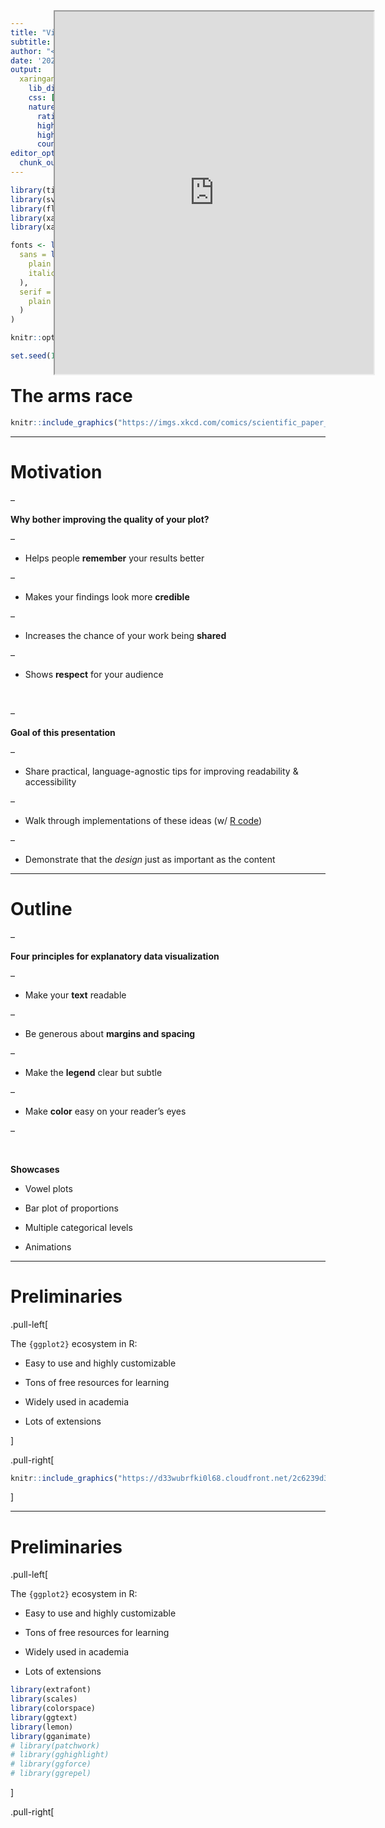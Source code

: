 ```yaml
---
title: "Visualizing Data (in R)"
subtitle: "An opinionated style guide<br>"  
author: "<br><br>June Choe"
date: '2021-02-10'
output:
  xaringan::moon_reader:
    lib_dir: libs
    css: [default, hygge, ninjutsu, "custom.css"]
    nature:
      ratio: 16:10
      highlightStyle: 'solarized-light'
      highlightLines: true
      countIncrementalSlides: false
editor_options: 
  chunk_output_type: console
---
```


```r
library(tidyverse)
library(svglite)
library(flipbookr)
library(xaringan)
library(xaringanExtra)

fonts <- list(
  sans = list(
    plain = "C:/Users/jchoe/AppData/Local/Microsoft/Windows/Fonts/OpenSans-Regular.ttf",
    italic = "C:/Users/jchoe/AppData/Local/Microsoft/Windows/Fonts/OpenSans-Italic.ttf"
  ),
  serif = list(
    plain = "C:/Users/jchoe/AppData/Local/Microsoft/Windows/Fonts/RobotoSlab-Regular.ttf"
  )
)

knitr::opts_chunk$set(fig.width = 6, message = FALSE, warning = FALSE, comment = " ", cache = FALSE, dev = "svglite", dev.args = list(user_fonts = fonts))

set.seed(1234)
```

# The arms race

```r
knitr::include_graphics("https://imgs.xkcd.com/comics/scientific_paper_graph_quality.png")
```

---

# Motivation

--

**Why bother improving the quality of your plot?**

--

- <p>Helps people <strong>remember</strong> your results better</p>

--

- Makes your findings look more **credible**

--

- Increases the chance of your work being **shared**

--

- Shows **respect** for your audience

<br>

--

**Goal of this presentation**

--

- <p>Share practical, language-agnostic tips for improving readability & accessibility</p>

--

- Walk through implementations of these ideas (w/ [R code](https://raw.githubusercontent.com/yjunechoe/yjunechoe.github.io/master/flipbooks/tsg_lab_ggplot2_2020/tsg_lab_ggplot2.Rmd))

--

- Demonstrate that the _design_ just as important as the content

---

# Outline

--

**Four principles for explanatory data visualization**

--

- <p>Make your <strong>text</strong> readable</p>

--

- Be generous about **margins and spacing**

--

- Make the **legend** clear but subtle

--

- Make **color** easy on your reader's eyes

--

<br>

**Showcases**

- Vowel plots

- Bar plot of proportions

- Multiple categorical levels

- Animations


---

# Preliminaries

.pull-left[

The `{ggplot2}` ecosystem in R:

- Easy to use and highly customizable

- Tons of free resources for learning

- Widely used in academia

- Lots of extensions

]

.pull-right[

```r
knitr::include_graphics("https://d33wubrfki0l68.cloudfront.net/2c6239d311be6d037c251c71c3902792f8c4ddd2/12f67/css/images/hex/ggplot2.png")
```

]


---


# Preliminaries

.pull-left[

The `{ggplot2}` ecosystem in R:

- Easy to use and highly customizable

- Tons of free resources for learning

- Widely used in academia

- Lots of extensions

```r
library(extrafont)
library(scales)
library(colorspace)
library(ggtext)
library(lemon)
library(gganimate)
# library(patchwork)
# library(gghighlight)
# library(ggforce)
# library(ggrepel)
```

]

.pull-right[
<iframe src="https://exts.ggplot2.tidyverse.org/gallery/" loading=lazy height="450px" width="510px" style="position:absolute; height:580px; top:50px">
]


---

# The layered Grammar of Graphics

<blockquote style="margin-bottom:40px"><strong><em>A framework is less rules, not more</em></strong></blockquote>

```r
knitr::include_graphics("tsg_lab_ggplot2_files/ggplot_layers.png")
```

---

```r
state_election_votes <- read_csv("https://vincentarelbundock.github.io/Rdatasets/csv/pscl/presidentialElections.csv") %>% 
  select(State = state, demVote, Year = year) %>% 
  mutate(demVote = round(demVote/100, 2))
```


```r
# Presidential election results from 1932-2016
state_election_votes %>% 
  filter(State %in%
    c("Pennsylvania",
    "Illinois",
    "California")
  ) %>% 
  ggplot() +
  aes(
    x = Year,
    y = demVote,
    color = State
  ) +
  geom_point() + #OMIT
  geom_point() + #ROTATE
  geom_line() + #ROTATE
  geom_line(size = 1) + #ROTATE
  scale_y_continuous(
    labels = percent_format(accuracy = 1)
  ) +
  scale_x_continuous(
    breaks = pretty_breaks(n= 5) 
  ) +
  labs(
    y = "Democrat Votes",
    title = "Go Vote!"
  )
  
```

`r chunk_reveal("example-1", omit = "#ROTATE", "auto", widths = c(40, 60))`

---

`r chunk_reveal("example-1", omit = "#OMIT", break_type = "rotate", widths = c(40, 60))`

---

# Yay a plot!

```r
state_election_plot <- state_election_votes %>% 
  filter(State %in%
    c("Pennsylvania",
    "Illinois",
    "California")
  ) %>% 
  ggplot() +
  aes(
    x = Year,
    y = demVote,
    color = State
  ) +
  geom_line(size = 1) +
  scale_y_continuous(
    labels = percent_format(accuracy = 1)
  ) +
  scale_x_continuous(
    breaks = pretty_breaks(n= 5) 
  ) +
  labs(
    y = "Percent of Democrat Votes",
    title = "Go Vote!"
  )
```

.pull-left[

```r
state_election_plot
```

]

.pull-right[

]

---


# Yay a plot... ?

.pull-left[

```r
```

]

.pull-right[

**A few problems**

- Text is small and narrow

- Plot elements are squished together

- Difficult to focus on individual colors

- Legend is off to the side on its own

]

---

#1. Text

Many different ways to style text:

--

- <p><span style="font-size: .7em">font</span> <span style="font-size: 1.5em">size</span></p>

--

- Font face (<strong style="color:black">bold</strong>, *italic*, <span style="font-variant: small-caps">small caps</span>)

--

- Font family (<span style="font-family: Times New Roman"> Times New Roman</span>, <span style="font-family: Calibri"> Calibri</span>, <span style="font-family: Arial"> Arial</span>, <span style="font-family: Wingdings">Hi friends</span> )

--

- Font <span style="color:red">color</span>, <span style="letter-spacing:2px">letter spacing</span>, <span style="writing-mode:vertical-rl">angle</span>, <span style="font-weight:100">weight</span>, etc.

--

<br>

Often times you'll likely only have access to a limited set:

--

- <p>Font size, font family, and limited set of font styles</p>

--

- But you can get pretty far with these!

---

```r
state_election_plot +
  theme(text = element_text(size = 15)) +
  theme(plot.title = element_text(size = 20)) +
  theme(text = element_text(family = "Open Sans")) + #OMIT
  theme(text = element_text(family = "Adelle")) + #ROTATE
  theme(text = element_text(family = "Bitter")) + #ROTATE
  theme(text = element_text(family = "Roboto")) + #ROTATE
  theme(text = element_text(family = "Montserrat")) + #ROTATE
  theme(text = element_text(family = "Montserrat Medium")) + #ROTATE
  theme(text = element_text(family = "xkcd")) + #ROTATE
  theme(plot.title = element_text(family = "Roboto Slab")) +
  theme(plot.title.position = "plot") +
  labs(x = "Election Year") +
  labs(y = NULL) +
  labs(title = "Percent of democrat votes by state") +
  labs(subtitle = "We're a swing state! Go vote!") +
  theme(plot.subtitle = element_text(face = "italic"))
```


`r chunk_reveal("text", omit = "#ROTATE", break_type = "auto", widths = c(40, 60))`

---

`r chunk_reveal("text", omit = "#OMIT", break_type = "rotate", widths = c(40, 60), chunk_options = "fig.height = 7, dev = 'png', dpi = 150, dev.args = list(type = 'cairo-png')")`

---

#1. Text (End!)


.pull-left[

```r
state_election_plot_A <- state_election_plot +
  theme(
    text = element_text(size = 15, family = "Open Sans"),
    plot.title = element_text(size = 20, family = "Roboto Slab"),
    plot.title.position = "plot",
    plot.subtitle = element_text(face = "italic"),
    axis.text = element_text(size = 14)
  ) +
  labs(
    x = "Election Year",
    y = NULL,
    title = "Percent of democrat votes by state",
    subtitle = "We're a swing state! Go vote!"
  ) 
```

```r
state_election_plot +
  theme(
    text = element_text(size = 15, family = "Open Sans"),
    plot.title = element_text(size = 20, family = "Roboto Slab"),
    plot.title.position = "plot",
    plot.subtitle = element_text(face = "italic"),
    axis.text = element_text(size = 14)
  ) +
  labs(
    x = "Election Year",
    y = NULL,
    title = "Percent of democrat votes by state",
    subtitle = "We're a swing state! Go vote!"
  ) 
```


Save our progress!

```r
state_election_plot_A
```


]

.pull-right[

```r
```


]

---

#1. Text (Before-After)

.pull-left[

```r
state_election_plot
```

]


.pull-right[

```r
state_election_plot_A
```


]

---

#2. Margins & Spacing

```r
state_election_plot_A
```


---

#2. Margins & Spacing

```r
state_election_plot_A +
  theme(
    plot.background = element_rect(color = "black", size = 1)
  )
```


---

#2. Margins & Spacing

```r
state_election_plot_A +
  theme(
    plot.background = element_rect(color = "black", fill = "#FFFF88", size = 1)
  )
```


---

#2. Margins & Spacing

Margin and spacing considerations:

--

- <p>Margins around plot make it easier to embed figures</p>

--

- Spacing between text elements improves readability

--

- Disproportionate white (empty) space can be distracting

--

- Padding inside the panel is essential for a sense of "completeness"

--


<br>

Know your margin/spacing elements in {ggplot2}!

- `margin(t = 0, r = 0, b = 0, l = 0, unit = c("pt", "mm", "cm", "in"))`

- `hjust`, `vjust`, and `lineheight` arguments in `element_text()`

- `expand` argument with `expansion()` in `scale_*()` and `coord_*()` layers

---

```r
state_election_plot_A +
  theme(
    plot.background = element_rect(color = 'black')
  ) +
  theme(
    plot.margin = margin(1, .8, .8, .8, "cm")
  ) +
  theme(
    plot.title = element_text(margin = margin(b = .3, unit = "cm"))
  ) +
  theme(
    plot.subtitle = element_text(margin = margin(b = .3, unit = "cm"))
  ) +
  theme(
    axis.text.x = element_text(margin = margin(t = .2, unit = "cm"))
  ) +
  theme(
    axis.text.y = element_text(margin = margin(r = .1, unit = "cm"))
  ) +
  theme(
    axis.title.x = element_text(margin = margin(t = .3, unit = "cm"))
  ) +
  coord_cartesian(expand = FALSE) + #OMIT
  scale_x_continuous(expand = expansion(add = 3)) + #ROTATE
  scale_x_continuous(expand = expansion(add = c(2, 3))) + #ROTATE
  scale_x_continuous(expand = expansion(add = c(2, 3)), breaks = pretty_breaks(5)) #ROTATE
```


`r chunk_reveal("margins", omit = "#ROTATE", break_type = "auto", widths = c(40, 60))`

---

`r chunk_reveal("margins", omit = "#OMIT", break_type = "rotate", widths = c(40, 60))`

---

#2. Margins & Spacing (End!)

.pull-left[

```r
state_election_plot_B <- state_election_plot_A +
  theme(
    plot.margin = margin(1, .8, .8, .8, "cm"),
    plot.title = element_text(margin = margin(b = .3, unit = "cm")),
    plot.subtitle = element_text(margin = margin(b = .3, unit = "cm")),
    axis.text.x = element_text(margin = margin(t = .2, unit = "cm")),
    axis.text.y = element_text(margin = margin(r = .1, unit = "cm")),
    axis.title.x = element_text(margin = margin(t = .3, unit = "cm"))
  ) +
  scale_x_continuous(
    expand = expansion(add = c(2, 3)),
    breaks = pretty_breaks(5)
  )
```

```r
state_election_plot_A +
  theme(
    plot.margin = margin(1, .8, .8, .8, "cm"),
    plot.title = element_text(margin = margin(b = .3, unit = "cm")),
    plot.subtitle = element_text(margin = margin(b = .3, unit = "cm")),
    axis.text.x = element_text(margin = margin(t = .2, unit = "cm")),
    axis.text.y = element_text(margin = margin(r = .1, unit = "cm")),
    axis.title.x = element_text(margin = margin(t = .3, unit = "cm"))
  ) +
  scale_x_continuous(
    expand = expansion(add = c(2, 3)),
    breaks = pretty_breaks(5)
  )
```


Save our progress!

```r
state_election_plot_B
```

]


.pull-right[

```r
```

]



---

#2. Margins & Spacing (Before-After)

.pull-left[

```r
state_election_plot_A
```

]


.pull-right[

```r
state_election_plot_B
```

]

---

class: inverse

#2. Margins & Spacing (Before-After)

.pull-left[

```r
state_election_plot_A
```

]


.pull-right[

```r
state_election_plot_B
```

]

---


#3. Legends

--

Legends are really hard:

--

- <p>They contain important info, but difficult to make them not look out of place</p>

--

- It's better not to have a legend, if you can get away with it

--

- But sometimes we don't have the luxury of doing so

--

<br>

**Alternative**: consider _labeling the data directly_


---

class: inverse, center, middle

```r
knitr::include_graphics("tsg_lab_ggplot2_files/538plots.gif")
```


---

#3. Legends

Legends are really hard:

- <p>They contain important info, but difficult to make them not look out of place</p>

- It's better not to have a legend, if you can get away with it

- But sometimes we don't have the luxury of doing so

<br>

**Alternative**: consider _labeling the data directly_

--

<br>

But if you must have a legend, make it so that the reader is **_naturally guided_** to it

--

- <p>Positioned at the top-left or top-center of the plot</p>

--

- Blends smoothly into the rest of the plot (_NOT_ make them stand out!)


---

```r
state_election_plot_B +
  theme(
    legend.key = element_rect(fill = NA)
  ) + 
  theme(
    legend.position = c(.45, .93)
  ) +
  theme(
    legend.direction = "horizontal"
  ) +
  theme(
    legend.background = element_rect(fill = "grey92")
  ) +
  scale_y_continuous(
    expand = expansion(add = c(0.02, .05)),
    labels = percent_format(accuracy = 1)
  ) +
  labs(color = NULL)
```

`r chunk_reveal("legends2", break_type = "auto", widths = c(40, 60))`

---

#3. Legends (End!)

.pull-left[

```r
state_election_plot_C <- state_election_plot_B +
  theme(
    legend.key = element_rect(fill = NA),
    legend.position = c(.45, .93),
    legend.direction = "horizontal",
    legend.background = element_rect(fill = "grey92")
  ) + 
  scale_y_continuous(
    expand = expansion(add = c(0.02, .05)),
    labels = percent_format(accuracy = 1)
  ) +
  labs(color = NULL)
```

```r
state_election_plot_B +
  theme(
    legend.key = element_rect(fill = NA),
    legend.position = c(.45, .93),
    legend.direction = "horizontal",
    legend.background = element_rect(fill = "grey92")
  ) + 
  scale_y_continuous(
    expand = expansion(add = c(0.02, .05)),
    labels = percent_format(accuracy = 1)
  ) +
  labs(color = NULL)
```

Save our progress!

```r
state_election_plot_C
```

]


.pull-right[

```r
```

]


---

#3. Legends (Before-After)

.pull-left[

```r
state_election_plot_B
```

]


.pull-right[

```r
state_election_plot_C
```


]


---

#4. Color

--

Colors are a double-edged sword

--

- <p>Perception can vary widely depending on reader, medium, culture, etc.</p>

--

- Color space is complex; no "all in one" solution (RGB/hex, [HSV](https://colordesigner.io/convert/hextohsv), [HCL](http://hclwizard.org/color-scheme/))

---

.pull-left[

### HSV

<img src="https://yjunechoe.github.io/posts/2020-10-22-analysis-of-everycolorbots-tweets/HSV.png" style="position: relative; top: 100px">
]

---

.pull-left[

### HSV

<img src="https://yjunechoe.github.io/posts/2020-10-22-analysis-of-everycolorbots-tweets/HSV.png" style="position: relative; top: 100px">
]

.pull-right[

###HCL

<video controls src="img/HCL_space.webm">
]

---

#4. Color

Colors are a double-edged sword


- Perception can vary widely depending on reader, medium, culture, etc.


- Color space is complex; no "all in one" solution (RGB, hex, [HSV](https://colordesigner.io/convert/hextohsv), [HCL](http://hclwizard.org/color-scheme/))

--

<br>

If you must, DO:

--

- <p>Avoid pure colors (no random sampling from the rainbow!)</p>

--

- Contrast colors in more than one dimension


---

class: center, middle

```r
knitr::include_graphics("tsg_lab_ggplot2_files/avoid_pure_colors.png")
```

<br>

source: https://blog.datawrapper.de/beautifulcolors/

---

<h1 style='margin-bottom:0px'>The curse of the rainbow</h1>

```r
colorspace::specplot(grDevices::rainbow(7))
```

---

class: center, middle

```r
knitr::include_graphics("tsg_lab_ggplot2_files/combine_diff_dimensions.png")
```

<br>

source: https://blog.datawrapper.de/beautifulcolors/

---

# Correlation matrix example

```r
corr_left <- ggcorrplot::ggcorrplot(cor(mtcars)) + scale_fill_gradient2(low = "blue", mid = "white", high = "red", limits = c(-1, 1))
corr_right <- ggcorrplot::ggcorrplot(cor(mtcars)) + scale_fill_continuous_diverging(palette = "Blue-Red 3", limits = c(-1, 1))
patchwork::wrap_plots(corr_left, corr_right, nrow = 1)
```

```r
knitr::include_graphics("img/corr_colored.png", error = FALSE)
```

---

# Correlation matrix example

```r
corr_desaturated_left <- cowplot::ggdraw(colorblindr::edit_colors(corr_left, desaturate))
corr_desaturated_right <- cowplot::ggdraw(colorblindr::edit_colors(corr_right, desaturate))
patchwork::wrap_plots(corr_desaturated_left, corr_desaturated_right, nrow = 1)
```

```r
knitr::include_graphics("img/corr_desaturated.png", error = FALSE)
```

---

# Correlation matrix example

```r
palette_left <- scales::div_gradient_pal(low = "blue", mid = "white", high = "red")(seq(0, 1, length.out = 7))
palette_right <- colorspace::diverge_hcl(7, palette = "Blue-Red 3")
```

```r
specplot(palette_left)
specplot(palette_right)
```

---


#4. Color


Colors are a double-edged sword


- Perception can vary widely depending on reader, medium, culture, etc.


- Color space is complex; no "all in one" solution (RGB, hex, [HSV](https://colordesigner.io/convert/hextohsv), [HCL](http://hclwizard.org/color-scheme/))

<br>

If you must, DO:


- Avoid pure colors (no random sampling from the rainbow!)


- Contrast colors in more than one dimension


<br>

If you aren't sure, use [pre-made palettes](https://github.com/EmilHvitfeldt/paletteer) or play around with [online color tools](https://color.adobe.com/create/color-wheel)


---


```r
state_election_plot_C +
  theme(panel.background = element_rect(fill = NA)) +
  theme(legend.background = element_rect(fill = NA)) +
  theme(axis.line = element_line()) +
  scale_color_manual(
    values = c("#F2A05C", "#8C5A48", "#5C0424")
  ) +
  scale_color_manual(
    values = c(
      hex(HSV( 27,   0.62,    0.95)),
      hex(HSV( 16,   0.49,    0.55)),
      hex(HSV(338,   0.96,    0.36))
    )
  ) +
  scale_color_manual(
    values = c(
      hex(HSV( 33,   0.62,       1)),
      hex(HSV( 16,   0.49,       1)),
      hex(HSV(338,   0.96,       1))
    )
  ) +
  scale_color_manual(
    values = c(
      hex(HSV( 33,      1,    0.95)),
      hex(HSV( 16,      1,    0.55)),
      hex(HSV(338,      1,    0.36))
    )
  ) +
  geom_line(size = 1.5) +
  scale_color_manual(
    values = c("#F2A05C", "#8C5A48", "#5C0424")
  ) +
  scale_color_manual(values = desaturate(c("#F2A05C", "#8C5A48", "#5C0424")))
```


`r chunk_reveal("colors1", break_type = "auto", widths = c(40, 60))`

---

```r
bernie <- as.raster(magick::image_read("https://raw.githubusercontent.com/nicksawhney/bernie-sits/main/bernie.png"), interpolate = TRUE)
```


```r
state_election_plot_C$layers <- NULL
state_election_plot_C +
  theme(panel.background = element_rect(fill = NA)) +
  theme(legend.background = element_rect(fill = NA)) +
  theme(axis.line = element_line()) +
  geom_line(size = 1.5) +
  ggthemes::scale_color_colorblind() + #ROTATE
  ggsci::scale_color_simpsons() + #ROTATE
  ghibli::scale_color_ghibli_d("SpiritedMedium") + #ROTATE
  scale_color_manual(values = wesanderson::wes_palette("Moonrise2", 3, "discrete")) + #ROTATE
  scale_color_manual(values = LaCroixColoR::lacroix_palette("PeachPear", 3, "discrete")) + #ROTATE
  list(scale_color_manual(values = c("#65657F", "#855F4C", "#556760")), annotation_raster(bernie, xmin = 1990, xmax = 2016, ymin = .4, ymax = .65)) + #ROTATE
  palettetown::scale_color_poke(pokemon = "pikachu") #ROTATE
```

`r chunk_reveal("themes", break_type = "rotate", widths = c(40, 60))`

---


```r
state_election_plot_C +
  theme(panel.background = element_rect(fill = NA)) +
  theme(legend.background = element_rect(fill = NA)) +
  theme(axis.line = element_line()) +
  geom_line(size = 1.5) +
  theme(plot.background = element_rect(fill = "#ACACAC"), panel.grid = element_blank()) +
  palettetown::scale_color_poke(pokemon = "pikachu") + #ROTATE
  scale_color_manual(values = sequential_hcl(3, palette = "ag_Sunset")) #ROTATE
```


`r chunk_reveal("darkthemes", break_type = "rotate", widths = c(40, 60))`

---

<div style='margin-top:40px; margin-bottom:20px'>
<details open>
<summary>Plot</summary>
<img src="img/vaporwave_plot.png">
</details>
</div>

```r
saturated_sunset <- chroma::as.hsv(sequential_hcl(3, palette = "ag_Sunset"))[, 'h'] %>% 
  map_chr(~ hex(HSV(H = .x, S = 1, V = 1)))

state_election_plot_C +
  theme(
    axis.line = element_line(color = "coral"),
    axis.text = element_text(color = "white"),
    legend.background = element_rect(fill = "#0F0D1A", color = "white", size = 0.5, linetype = "dashed"),
    panel.background = element_rect(fill = NA),
    panel.grid.major.x = element_blank(),
    panel.grid.major.y = element_line(color = "red", linetype = "dotted"),
    panel.grid.minor = element_blank(),
    plot.background = element_rect(fill = "#0F0D1A"),
    plot.subtitle = element_text(family = "VCR OSD Mono"),
    plot.title = element_text(family = "Blade Runner Movie Font"),
    text = element_text(color = "white", family = "SF Alien Encounters")
  ) +
  lemon::coord_capped_cart(left = "top") +
  lemon::geom_pointline(size = 2, distance = unit(2, 'pt'), key_glyph = "timeseries") +
  scale_color_manual(
    values = saturated_sunset,
    guide = guide_legend(override.aes = list(size = 1))
  )
```

---

```r
state_election_plot_C +
  theme(
    panel.background = element_rect(fill = NA)
  ) +
  theme(
    legend.background = element_rect(fill = NA)
  ) +
  theme(
    axis.line = element_line()
  ) +
  scale_color_manual(
    values = c("#e1e1e1", "#e1e1e1", "#2b5e82")
  ) +
  guides(
    color = guide_none()
  ) +
  geom_line(size = 1.5) +
  theme(plot.subtitle = ggtext::element_markdown()) + 
  labs(subtitle = "<span style='color:#2b5e82'>Pennsylvania</span> is a swing state! Go vote!") + #ROTATE
  labs(subtitle = "<strong style='color:#2b5e82'>Pennsylvania</strong> is a swing state! Go vote!") + #ROTATE
  labs(subtitle = "<strong style='color:#0E4369'>Pennsylvania</strong> is a swing state! Go vote!") #ROTATE
```

`r chunk_reveal("colors2", break_type = "auto", omit = "#ROTATE", widths = c(40, 60))`

---

`r chunk_reveal("colors2", break_type = "rotate", widths = c(40, 60))`

---

#4. Colors (End!)

.pull-left[

```r
state_election_plot_D <- state_election_plot_C +
  geom_line(size = 1.5) +
  theme(
    panel.background = element_rect(fill = NA),
    legend.background = element_rect(fill = NA),
    axis.line = element_line(),
    plot.subtitle = element_markdown()
  ) +
  guides(color = guide_none()) +
  scale_color_manual(values = c("#e1e1e1", "#e1e1e1", "#2b5e82")) +
  labs(subtitle = "<strong style='color:#0E4369'>Pennsylvania</strong> is a swing state! Go vote!")
```

```r
state_election_plot_C +
  geom_line(size = 1.5) +
  theme(
    panel.background = element_rect(fill = NA),
    legend.background = element_rect(fill = NA),
    axis.line = element_line(),
    plot.subtitle = element_markdown()
  ) +
  guides(color = guide_none()) +
  scale_color_manual(values = c("#e1e1e1", "#e1e1e1", "#2b5e82")) +
  labs(
    subtitle = "<strong style='color:#0E4369'>Pennsylvania</strong>
                is a swing state! Go vote!"
  )
```

Save our progress!

```r
state_election_plot_D
```

]


.pull-right[

```r
```

]



---

#4. Colors (Before-After)

.pull-left[

```r
state_election_plot_C + geom_line()
```

]


.pull-right[

```r
state_election_plot_C +
  theme(panel.background = element_rect(fill = NA)) +
  theme(legend.background = element_rect(fill = NA)) +
  theme(axis.line = element_line()) +
  scale_color_manual(
    values = c("#F2A05C", "#8C5A48", "#5C0424")
  ) +
  geom_line(size = 1.5)
```


]

---

#4. Colors (Before-After)

.pull-left[

```r
state_election_plot_C + geom_line()
```

]


.pull-right[

```r
state_election_plot_D
```


]

---

class: inverse, center, middle

```r
knitr::include_graphics("tsg_lab_ggplot2_files/final.gif")
```


---

```r
state_election_plot + 
  theme_classic(
    base_family = "Open Sans",
    base_size = 15
  ) +
  guides(color = guide_none()) +
  geom_line(size = 1.5) +
  scale_color_manual(
    values = c("#e1e1e1", "#e1e1e1", "#2b5e82")
  ) +
  labs(
    y = NULL,
    x = "Election Year",
    title = "Percent of democrat votes by state",
    subtitle = "<strong style='color:#0E4369'>Pennsylvania</strong> is a swing state! Go vote!"
  ) +
  theme(
    plot.margin = margin(.8, 1, .7, .8, "cm"),
    plot.title = element_text(
      family = "Roboto Slab",
      size = 20,
      margin = margin(b = .3, unit = "cm")
    ),
    plot.title.position = "plot",
    plot.subtitle = element_markdown(
      margin = margin(b = .3, unit = "cm")
    ),
    axis.title.x = element_text(
      margin = margin(t = .5, unit = "cm")
    )
  )
```

`r chunk_reveal("final", break_type = "auto", widths = c(40, 60))`

---

# 5(?). Plot quality: Resolution

<video controls width="800" height="500">
<source src="tsg_lab_ggplot2_files/IDE_save.mp4" type="video/mp4">
</video>

---

**Point-and-click method in RStudio**

```r
knitr::include_graphics("tsg_lab_ggplot2_files/IDE_save.png", error = FALSE)
```

---

# 5(?). Plot quality: Scaling

<video controls width="800" height="500">
<source src="tsg_lab_ggplot2_files/IDE_stretch.mp4" type="video/mp4">
</video>

---

**Stretching in RStudio**

```r
knitr::include_graphics("tsg_lab_ggplot2_files/IDE_stretch.png", error = FALSE)
```


---

# 5(?). Plot quality: Solution

Use the `ggsave()` function (only works for ggplot2 plots):

- Automatically configures sensible defaults

- Makes your figures fully reproducible!

```r
ggsave("highres.png", p, width = 10, height = 6.2, units = "in", dpi = 300) # png format
ggsave("highres.pdf", p, width = 10, height = 6.2, units = "in", device = cairo_pdf) # pdf format w/ Cairo
```

--

Use better-quality, OS-independent graphic devices (works for any figure):

```r
library(ragg) # R interface to the AGG device - https://github.com/r-lib/ragg

# Step 1: initialize device
agg_png("highres_agg.png", width = 10, height = 6.2, units = "in", res = 300)

# Step 2: plot
plot(p)

# Step 3: close device
invisible(dev.off())
```

---

**ggsave() png**

```r
knitr::include_graphics("tsg_lab_ggplot2_files/highres.png", error = FALSE)
```

---

**ggsave() pdf**

<iframe src="https://yjunechoe.netlify.app/etc/highres.pdf" width="100%" height="500px">

---

**ragg png**

```r
knitr::include_graphics("tsg_lab_ggplot2_files/highres_agg.png", error = FALSE)
```

---

# 5(?). Plot quality: Takeaways

**1. Plot =/= Image**

```r
object.size(state_election_plot_D)
fs::dir_info(path = "img", regexp = "point-and-click.png")$size
```


**2. The conversion of plot to image is not neutral**

- Depends on dimensions, resolution, type of graphic device/operating system, etc.

- Exert full control over the process to avoid any surprises at the end!

<br>

Useful reference: [https://bookdown.org/rdpeng/exdata/graphics-devices.html](https://bookdown.org/rdpeng/exdata/graphics-devices.html)

---

class: inverse, center, middle

# Showcasing

---

# First, globally set our theme!

.pull-left[

You can set global theme with `theme_set()` and `theme_update()`:

<br>

- `theme_set()` takes a custom theme as a argument (e.g., `theme_bw()`)

<br>

- `theme_update()` takes individual theme elements as arguments and updates the current theme

<br>

- `theme_get()` returns the current theme

]


.pull-right[

```r
theme_set(
  theme_classic(
    base_family = "Open Sans",
    base_size = 15
  )
)

theme_update(
  plot.margin = margin(.8, 1, .7, .8, "cm"),
  plot.title = element_text(
    family = "Roboto Slab",
    size = 20,
    margin = margin(b = .5, unit = "cm")
  ),
  plot.title.position = "plot",
  axis.title.x = element_text(
    margin = margin(t = .5, unit = "cm")
  )
)
```

]



---

class: inverse, center, middle

## Vowel Plots: Vowel Formants


```r
library(rvest)
sim_vowel_scraped_all <- read_html('https://en.wikipedia.org/wiki/Formant') %>%
  html_node(xpath = '/html/body/div[3]/div[3]/div[5]/div[1]/table[2]') %>%
  html_table() %>%
  select(1:3) %>%
  rename_all(~c("Vowel", "F1", "F2")) %>% 
  as_tibble()



sim_vowel_data_all <- sim_vowel_scraped_all %>%
  mutate(data = map2(F1, F2,
                     ~ MASS::mvrnorm(
                       50, mu = c(F1 = .x, F2 = .y),
                       Sigma = matrix(
                         c(80^2, 80*150*runif(1, -.5, .5),
                           80*150*runif(1, -.5, .5), 150^2),
                         nrow = 2)
                     ) %>%
                       as_tibble() %>% 
                       modify(abs)
        )
  ) %>% 
  select(-c(F1, F2)) %>% 
  unnest(data)

sim_vowel_data <- sim_vowel_data_all %>% 
  filter(Vowel %in% c("i", "e", "ɛ", "œ", "a", "ɑ", "ʌ", "ɔ", "o", "u"))
```

---


```r
sim_vowel_data %>% 
  ggplot(aes(x = F2, y = F1)) +
  geom_text(aes(label = Vowel)) +
  scale_x_reverse(
    position = "top",
    breaks = pretty_breaks(5)
  ) +
  scale_y_reverse(position = "right") +
  theme(
    plot.margin = margin(.5,.5, 1, 1, unit = "cm"),
    axis.title.x.top = element_text(margin = margin(b = .2, unit = "cm")),
    axis.title.y.right = element_text(
      angle = 0, vjust = 0.5, margin = margin(l = .3, unit = "cm")
    )
  ) +
  stat_ellipse(aes(group = Vowel))
```


`r chunk_reveal("vowels1", break_type = "auto", widths = c(40, 60))`



---

class: inverse, center, middle

# Vowel Plots: Vowel Space

```r
StatChull <- ggproto("StatChull", Stat,
  compute_group = function(data, scales) {
    data[chull(data$x, data$y), , drop = FALSE]
  },
  
  required_aes = c("x", "y")
)

stat_chull <- function(mapping = NULL, data = NULL, geom = "polygon",
                       position = "identity", na.rm = FALSE, show.legend = NA, 
                       inherit.aes = TRUE, ...) {
  layer(
    stat = StatChull, data = data, mapping = mapping, geom = geom, 
    position = position, show.legend = show.legend, inherit.aes = inherit.aes,
    params = list(na.rm = na.rm, ...)
  )
}
```

---

```r
sim_vowel_data_all %>% 
  group_by(Vowel) %>% 
  summarize(across(c(F1, F2), mean), .groups = 'drop') %>% 
  ggplot(aes(x = F2, y = F1)) +
  geom_text(aes(label = Vowel), size = 6, family = "Charis SIL") +
  scale_x_reverse(
    position = "top",
    breaks = pretty_breaks(5),
    expand = expansion(.1)
  ) +
  scale_y_reverse(
    position = "right",
    expand = expansion(.1)
  ) +
  theme(
    plot.margin = margin(.5,.5, 1, 1, unit = "cm"),
    axis.title.x.top = element_text(margin = margin(b = .2, unit = "cm")),
    axis.title.y.right = element_text(
      angle = 0, vjust = 0.5, margin = margin(l = .3, unit = "cm")
    )
  ) +
  stat_chull(
    fill = NA,
    color = "black",
    linetype = 2
  )
```

`r chunk_reveal("vowels2", break_type = "auto", widths = c(40, 60), chunk_options = "fig.height = 7, dev = 'png', dpi = 150, dev.args = list(type = 'cairo-png')")`



---

class: inverse, center, middle

# Bar Plot of Proportions

---

```r
read_csv("https://raw.githubusercontent.com/yjunechoe/Semantic-Persistence/master/processed.csv") %>% 
  filter(Type == "Critical") %>% 
  group_by(Cond, Group) %>% 
  summarize(Accuracy = mean(Accuracy, na.rm = TRUE), .groups = 'drop') %>% 
  ggplot(aes(x = Cond, y = Accuracy, fill = Group)) +
  geom_col(position = "dodge", color = "white", width = .7, size = 2) +
  scale_fill_manual(values = c("grey30", "grey70")) +
  labs(
    title = "Accuracy on Comprehension Task",
    x = "Pitch Accent Condition", y = NULL,
    fill = "Experiment Group"
  ) +
  coord_cartesian(ylim = c(0.5, 1)) +
  guides(fill = guide_legend(direction = "horizontal", title.position = "top")) +
  theme(
    axis.ticks.x = element_blank(),
    axis.text.x = element_text(color = "black", margin = margin(t = .2, unit = "cm")),
    legend.position = c(.3, .93),
    plot.title = element_text(
      margin = margin(b = 1, unit = "cm")
    )
  ) +
  scale_y_continuous(
    expand = expansion(0, 0),
    labels = percent_format(accuracy = 1)
  )
```

`r chunk_reveal("accuracy_bar", break_type = "auto", widths = c(40, 60))`

---

```r
p <- read_csv("https://raw.githubusercontent.com/yjunechoe/Semantic-Persistence/master/processed.csv") %>% 
  filter(Type == "Critical") %>% 
  group_by(Cond, Group) %>% 
  summarize(Accuracy = mean(Accuracy, na.rm = TRUE), .groups = 'drop') %>% 
  ggplot(aes(x = Cond, y = Accuracy, fill = Group)) +
  geom_col(position = "dodge", color = "white", width = .7, size = 2) +
  scale_fill_manual(values = c("grey30", "grey70")) +
  labs(
    title = "Comprehension Task",
    x = "Pitch Accent Condition", y = NULL,
    fill = "Experiment Group"
  ) +
  coord_cartesian(ylim = c(0.5, 1)) +
  guides(fill = guide_legend(direction = "horizontal", title.position = "top")) +
  theme(
    axis.ticks.x = element_blank(),
    axis.text.x = element_text(color = "black", margin = margin(t = .2, unit = "cm")),
    legend.position = c(.3, .93),
    plot.title = element_text(
      margin = margin(b = 1.5, unit = "cm"),
      hjust = .5
    ),
    plot.margin = margin(.8, 1, .7, 1.2, "cm")
  ) +
  scale_y_continuous(
    expand = expansion(0, 0),
    labels = percent_format(accuracy = 1)
  )

library(cowplot)
ggdraw(p) + 
  draw_label("Accuracy", x = .125, y = .9, fontfamily = "Open Sans", size = 14, color = "#2D2D2D") 
```


`r chunk_reveal("accuracy_bar2", break_type = 1, widths = c(40, 60))`


---

class: inverse, center, middle

# Multiple Categorical Levels

---

class: center, middle

```r
knitr::include_graphics("https://yjunechoe.github.io/posts/2020-09-20-plot-makeover-1/plot.png")
```

Source: [Husband & Patson (2020)](https://amlap2020.github.io/a/272.pdf)

---

.pull-left[

```r
df <- crossing(level_1 = fct_inorder(c("Within", "Between")),
               level_2 = fct_inorder(c("Some", "Number", "Or")),
               level_3 = factor(c("Strong", "Weak")))
df$barheight <- c(.63, .35, .72, .55, .61, .15, .60, .55, .52, .63, .17, .16)

df %>% 
  ggplot(aes(level_3, barheight)) +
  geom_col(
    aes(fill = level_3),
    show.legend = FALSE
  ) +
  geom_errorbar(
    aes(ymin = barheight - .05, ymax = barheight + .05),
    width = .1) +
  facet_grid(level_2 ~ level_1) +
  theme_bw() +
  scale_fill_manual(values = c('grey40', 'grey80')) +
  ylim(0, 1) +
  labs(
    y = "Proportion of Strong Responses",
    x = "Prime Type") +
  theme_bw()
```

]

.pull-right[

```r
knitr::include_graphics("https://yjunechoe.github.io/posts/2020-09-20-plot-makeover-1/plot-makeover-1_files/figure-html5/unnamed-chunk-3-1.png")
```

]

---

class: center, middle

```r
knitr::include_graphics("https://yjunechoe.github.io/posts/2020-09-20-plot-makeover-1/plot-makeover-1_files/figure-html5/after_bar_plot-1.png")
```

([Code](https://yjunechoe.github.io/posts/2020-09-20-plot-makeover-1/))

---

class: center, middle

```r
knitr::include_graphics("https://yjunechoe.github.io/posts/2020-09-20-plot-makeover-1/plot-makeover-1_files/figure-html5/after_pointplot-1.png")
```

([Code](https://yjunechoe.github.io/posts/2020-09-20-plot-makeover-1/))



---

class: inverse, center, middle

# Animations: Vowel shift

---

.pull-left[

```r
read_csv("https://raw.githubusercontent.com/bodowinter/canadian_vowel_shift_analysis/master/processed_data/production_processed.csv") %>% 
  group_by(Gender, Vowel, BirthDecade = 10 * BirthYear %/% 10) %>% 
  summarize(across(F1:F2, mean), .groups = 'drop') %>% 
  filter(Gender == "F") %>% 
  ggplot(aes(F2, F1)) +
  geom_text(aes(1450, 615, label = as.character(BirthDecade)),
            color = "gray80", size = 48) +
  stat_chull(fill = NA, color = "black", linetype = 2) +
  geom_label(aes(label = Vowel), size = 6, family = "Charis SIL") +
  scale_x_reverse(position = "top") +
  scale_y_reverse(position = "right") +
  theme(
    plot.margin = margin(.5,.8, 1.2, 1, unit = "cm"),
    axis.title.x.top = element_text(margin = margin(b = .2, unit = "cm")),
    axis.title.y.right = element_text(angle = 0, vjust = 0.5, margin = margin(l = .3, unit = "cm"))
  ) +
  coord_cartesian(clip = 'off') + 
  labs(title = "Canadian Vowel Shift", caption = "Source: Kettig & Winter (2017)") +
  
  transition_states(BirthDecade) +
  shadow_mark(
    alpha = .1,
    color = "grey",
    exclude_layer = c(1, 2)
  )
```

]

.pull-right[

<br>
<br>

```r
knitr::include_graphics("tsg_lab_ggplot2_files/canada_vowel_shift.gif")
```

]


---

class: inverse, center, middle

# Animations: Eye-tracking

---

class: center, middle

```r
knitr::include_graphics("tsg_lab_ggplot2_files/eyetrack_original.png")
```

---

class: center, middle

```r
knitr::include_graphics("https://yjunechoe.github.io/static/dataviz/eyetracking_anim.gif")
```

([Code](https://gist.github.com/yjunechoe/b39e92889768b26faaec3e0103d4af10))




---

# Resources


<span style = "font-variant: small-caps;">light</span>

- [The Glamour of Graphics](https://rstudio.com/resources/rstudioconf-2020/the-glamour-of-graphics/) (20-min video)

- [Gallery of plot types](https://www.data-to-viz.com/)

- [What to consider when choosing colors for data viz](https://blog.datawrapper.de/colors/)

- [Palettes (in R)](https://github.com/EmilHvitfeldt/r-color-palettes)


<span style = "font-variant: small-caps;">heavy</span>

- [Theme elements in ggplot2](https://ggplot2.tidyverse.org/reference/theme.html) (documentation)

- [Font Recommendations](https://practicaltypography.com/font-recommendations.html) (book chapter)

- [ggplot2 tutorial](https://www.youtube.com/watch?v=h29g21z0a68) (4-hour video, 2 parts)

- [ggplot2 book](https://ggplot2-book.org/)
